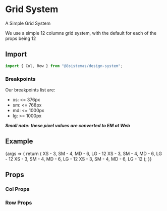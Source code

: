 
<Meta title="Layout/Grid" component={Col} />

# Grid System

A Simple Grid System

We use a simple 12 columns grid system, with the default for each of the props being 12

## Import

```jsx
import { Col, Row } from "@8sistemas/design-system";
```

### Breakpoints

Our breakpoints list are:
* xs: <= 376px
* sm: <= 768px
* md: <= 1000px
* lg: >= 1000px

***Small note: these pixel values are converted to EM at Web***

## Example

<Canvas>
    <Story name="Grid">
        {args => {
            return (
                <Row>
                    <Col xs={3} sm={4} md={6} lg={12} style={{backgroundColor: 'yellow'}}>
                        <Text>XS - 3, SM - 4, MD - 6, LG - 12</Text>
                    </Col>
                    <Col xs={3} sm={4} md={6} lg={12} style={{backgroundColor: 'green'}}>
                        <Text>XS - 3, SM - 4, MD - 6, LG - 12</Text>
                    </Col>
                    <Col xs={3} sm={4} md={6} lg={12} style={{backgroundColor: 'blue'}}>
                        <Text>XS - 3, SM - 4, MD - 6, LG - 12</Text>
                    </Col>
                    <Col xs={3} sm={4} md={6} lg={12} style={{backgroundColor: 'gray'}}>
                        <Text>XS - 3, SM - 4, MD - 6, LG - 12</Text>
                    </Col>
                </Row>
            );
        }}
    </Story>
</Canvas>

## Props

### Col Props
<ArgsTable of={Col} />

### Row Props
<ArgsTable of={Row} />
